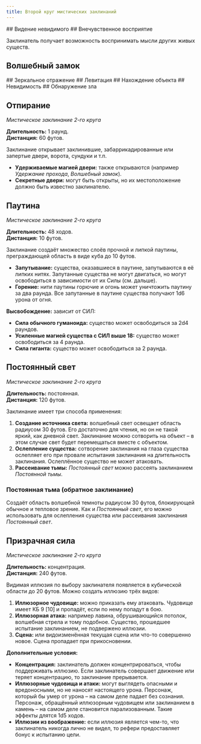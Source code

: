 ```yaml
---
title: Второй круг мистических заклинаний
---
```



<Spell id="arcane/detect-invisible">
## Видение невидимого
</Spell>

<Spell id="arcane/esp">
## Внечувственное восприятие
</Spell>

Заклинатель получает возможность воспринимать мысли других живых существ.
<Spell id="arcane/wizard-lock">
## Волшебный замок
</Spell>

<Spell id="arcane/mirror-image">
## Зеркальное отражение
</Spell>

<Spell id="arcane/levitate">
## Левитация
</Spell>

<Spell id="arcane/locate-object">
## Нахождение объекта
</Spell>

<Spell id="arcane/invisibility">
## Невидимость
</Spell>

<Spell id="arcane/detect-evil">
## Обнаружение зла
</Spell>


## Отпирание

_Мистическое заклинание 2-го круга_

**Длительность:** 1 раунд.  
**Дистанция:** 60 футов.

Заклинание открывает заклинившие, забаррикадированные или запертые двери, ворота, сундуки и т.п.

- **Удерживаемые магией двери:** также открываются (например _Удержание прохода_, _Волшебный замок_).
- **Секретные двери:** могут быть открыты, но их местоположение должно быть известно заклинателю.

## Паутина

_Мистическое заклинание 2-го круга_

**Длительность:** 48 ходов.  
**Дистанция:** 10 футов.

Заклинание создаёт множество слоёв прочной и липкой паутины, преграждающей область в виде куба до 10 футов.

- **Запутывание:** существа, оказавшиеся в паутине, запутываются в её липких нитях. Запутанные существа не могут двигаться, но могут освободиться в зависимости от их Силы (см. дальше).
- **Горение:** нити паутины горючие и огонь может уничтожить паутину за два раунда. Все запутанные в паутине существа получают 1d6 урона от огня.

**Высвобождение:** зависит от СИЛ:

- **Сила обычного гуманоида:** существо может освободиться за 2d4 раундов.
- **Усиленные магией существа с СИЛ выше 18:** существо может освободиться за 4 раунда.
- **Сила гиганта:** существо может освободиться за 2 раунда.

## Постоянный свет

_Мистическое заклинание 2-го круга_

**Длительность:** постоянная.  
**Дистанция:** 120 футов.

Заклинание имеет три способа применения:

1. **Создание источника света:** волшебный свет освещает область радиусом 30 футов. Его достаточно для чтения, но он не такой яркий, как дневной свет. Заклинание можно сотворить на объект – в этом случае свет будет перемещаться вместе с объектом.
2. **Ослепление существа:** сотворение заклинания на глаза существа ослепляет его при провале испытания заклинания на длительность заклинания. Ослеплённое существо не может атаковать.
3. **Рассеивание тьмы:** _Постоянный свет_ можно рассеять заклинанием _Постоянной тьмы_.

### Постоянная тьма (обратное заклинание)

Создаёт область волшебной темноты радиусом 30 футов, блокирующей обычное и тепловое зрение. Как и _Постоянный свет_, его можно использовать для ослепления существа или рассеивания заклинания _Постоянный свет_.

## Призрачная сила

_Мистическое заклинание 2-го круга_

**Длительность:** концентрация.  
**Дистанция:** 240 футов.

Видимая иллюзия по выбору заклинателя появляется в кубической области до 20 футов. Можно создать иллюзию трёх видов:

1. **Иллюзорное чудовище:** можно приказать ему атаковать. Чудовище имеет КБ 9 [10] и пропадёт, если по нему попадут в бою.
2. **Иллюзорная атака:** например лавина, обрушивающийся потолок, волшебная стрела и тому подобное. Существо, прошедшее испытание заклинанием, не подвержено иллюзии.
3. **Сцена:** или видоизменённая текущая сцена или что-то совершенно новое. Сцена пропадает при прикосновении.

**Дополнительные условия:**

- **Концентрация:** заклинатель должен концентрироваться, чтобы поддерживать иллюзию. Если заклинатель совершает движение или теряет концентрацию, то заклинание прерывается.
- **Иллюзорные чудовища и атаки:** могут выглядеть опасными и вредоносными, но не наносят настоящего урона. Персонаж, который бы умер от урона – на самом деле падает без сознания. Персонаж, обращённый иллюзорным чудовищем или заклинанием в камень – на самом деле становится парализованным. Такие эффекты длятся 1d5 ходов.
- **Иллюзии из воображение:** если иллюзия является чем-то, что заклинатель никогда лично не видел, то рефери предоставляет бонус к испытанию цели.
